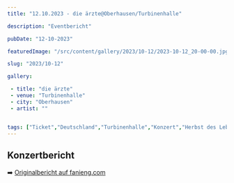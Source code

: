 ```yaml
---
title: "12.10.2023 - die ärzte@Oberhausen/Turbinenhalle"

description: "Eventbericht"

pubDate: "12-10-2023"

featuredImage: "/src/content/gallery/2023/10-12/2023-10-12_20-00-00.jpg"

slug: "2023/10-12"

gallery:

 - title: "die ärzte"
 - venue: "Turbinenhalle"
 - city: "Oberhausen"
 - artist: ""


tags: ["Ticket","Deutschland","Turbinenhalle","Konzert","Herbst des Lebens","die ärzte","Oberhausen","2023"]
---
```

## Konzertbericht
➡️ [Originalbericht auf fanieng.com](https://fanieng.com/2023/10-12/12-10-2023-die-aerzte-oberhausen-turbinenhalle)
